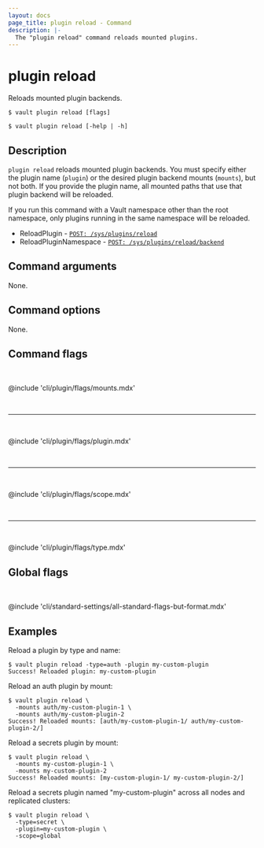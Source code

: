```yaml
---
layout: docs
page_title: plugin reload - Command
description: |-
  The "plugin reload" command reloads mounted plugins.
---
```


# plugin reload

Reloads mounted plugin backends.

<CodeBlockConfig hideClipboard>

```shell-session
$ vault plugin reload [flags]

$ vault plugin reload [-help | -h]
```

</CodeBlockConfig>

## Description

`plugin reload` reloads mounted plugin backends. You must specify either the 
plugin name (`plugin`) or the desired plugin backend mounts (`mounts`), but not 
both. If you provide the plugin name, all mounted paths that use that plugin 
backend will be reloaded.

If you run this command with a Vault namespace other than the root namespace, 
only plugins running in the same namespace will be reloaded.

<Tip title="Related API endpoints">

- ReloadPlugin - [`POST: /sys/plugins/reload`](/vault/api-docs/system/plugins-reload#reload-plugin)
- ReloadPluginNamespace - [`POST: /sys/plugins/reload/backend`](/vault/api-docs/system/plugins-reload#reload-plugins-within-a-namespace)

</Tip>

## Command arguments

None.

## Command options

None.

## Command flags

<br />

@include 'cli/plugin/flags/mounts.mdx'

<br /><hr /><br />

@include 'cli/plugin/flags/plugin.mdx'

<br /><hr /><br />

@include 'cli/plugin/flags/scope.mdx'

<br /><hr /><br />

@include 'cli/plugin/flags/type.mdx'

## Global flags

<br />

@include 'cli/standard-settings/all-standard-flags-but-format.mdx'

## Examples

Reload a plugin by type and name:

```shell-session
$ vault plugin reload -type=auth -plugin my-custom-plugin
Success! Reloaded plugin: my-custom-plugin
```

Reload an auth plugin by mount:

```shell-session
$ vault plugin reload \
  -mounts auth/my-custom-plugin-1 \
  -mounts auth/my-custom-plugin-2
Success! Reloaded mounts: [auth/my-custom-plugin-1/ auth/my-custom-plugin-2/]
```

Reload a secrets plugin by mount:

```shell-session
$ vault plugin reload \
  -mounts my-custom-plugin-1 \
  -mounts my-custom-plugin-2
Success! Reloaded mounts: [my-custom-plugin-1/ my-custom-plugin-2/]
```

Reload a secrets plugin named "my-custom-plugin" across all nodes and replicated clusters:

```shell-session
$ vault plugin reload \
  -type=secret \
  -plugin=my-custom-plugin \
  -scope=global
```